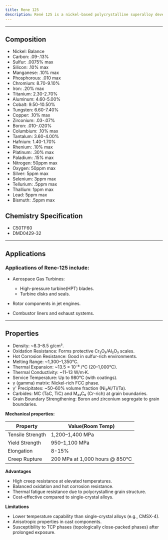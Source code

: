 ```yaml
---
title: Rene 125
description: René 125 is a nickel-based polycrystalline superalloy developed for high-temperature applications in gas turbine engines. It combines excellent creep resistance, oxidation resistance, and thermal stability, making it suitable for critical rotating components. René 125 is a precipitation-hardened, cast nickel-based superalloy strengthened by γ' (gamma prime) precipitates. The alloy retains strength up to 980°C (1,800°F) and is optimized for turbine blades, vanes, and disks. René 125 was developed in the 1980s as an improvement over earlier polycrystalline alloys (e.g., René 77, IN-738). Its optimized composition extended the service life of turbine components in both aerospace and industrial gas turbines. While newer single-crystal alloys now dominate high-pressure turbine blades, René 125 remains widely used for rotating components requiring a balance of strength, cost, and manufacturability.
---
```


---


## Composition

<Card className='properties'>
  <ul>
    <li>Nickel: Balance</li>
    <li>Carbon: .09-.13%</li>
    <li>Sulfur: .0075% max</li>
    <li>Silicon: .10% max</li>
    <li>Manganese: .10% max</li>
    <li>Phosphorous: .010 max</li>
    <li>Chromium: 8.70-9.10%</li>
    <li>Iron: .20% max</li>
    <li>Titanium: 2.30-2.70%</li>
    <li>Aluminum: 4.60-5.00%</li>
    <li>Cobalt: 9.50-10.50%</li>
    <li>Tungsten: 6.60-7.40%</li>
    <li>Copper: .10% max</li>
    <li>Zirconium: .03-.07%</li>
    <li>Boron: .010-.020%</li>
    <li>Columbium: .10% max</li>
    <li>Tantalum: 3.60-4.00%</li>
    <li>Hafnium: 1.40-1.70%</li>
    <li>Rhenium: .10% max</li>
    <li>Platinum: .30% max</li>
    <li>Paladium: .15% max</li>
    <li>Nitrogen: 50ppm max</li>
    <li>Oxygen: 50ppm max</li>
    <li>Silver: 5ppm max</li>
    <li>Selenium: 3ppm max</li>
    <li>Tellurium: .5ppm max</li>
    <li>Thallium: 1ppm max</li>
    <li>Lead: 5ppm max</li>
    <li>Bismuth: .5ppm max</li>
  </ul>
</Card>

## Chemistry Specification

- C50TF60
- DMD0429-32

---

## Applications

### Applications of Rene-125 include:

- Aerospace Gas Turbines:

  - High-pressure turbine(HPT) blades.
  - Turbine disks and seals.

- Rotor components in jet engines.
- Combustor liners and exhaust systems.

---

## Properties

- Density: ~8.3–8.5 g/cm³.
- Oxidation Resistance: Forms protective Cr₂O₃/Al₂O₃ scales.
- Hot Corrosion Resistance: Good in sulfur-rich environments.
- Melting Range: ~1,300–1,350°C.
- Thermal Expansion: ~13.5 × 10⁻⁶ /°C (20–1,000°C).
- Thermal Conductivity: ~11–13 W/m·K.
- Service Temperature: Up to 980°C (with coatings).
- γ (gamma) matrix: Nickel-rich FCC phase.
- γ' Precipitates: ~50–60% volume fraction (Ni₃Al/Ti/Ta).
- Carbides: MC (TaC, TiC) and M₂₃C₆ (Cr-rich) at grain boundaries.
- Grain Boundary Strengthening: Boron and zirconium segregate to grain boundaries.

**Mechanical properties:**

| Property         | Value(Room Temp)               |
| ---------------- | ------------------------------ |
| Tensile Strength | 1,200–1,400 MPa                |
| Yield Strength   | 950–1,100 MPa                  |
| Elongation       | 8-15%                          |
| Creep Rupture    | 200 MPa at 1,000 hours @ 850°C |

**Advantages**

- High creep resistance at elevated temperatures.
- Balanced oxidation and hot corrosion resistance.
- Thermal fatigue resistance due to polycrystalline grain structure.
- Cost-effective compared to single-crystal alloys.

**Limitations**

- Lower temperature capability than single-crystal alloys (e.g., CMSX-4).
- Anisotropic properties in cast components.
- Susceptibility to TCP phases (topologically close-packed phases) after prolonged exposure.
